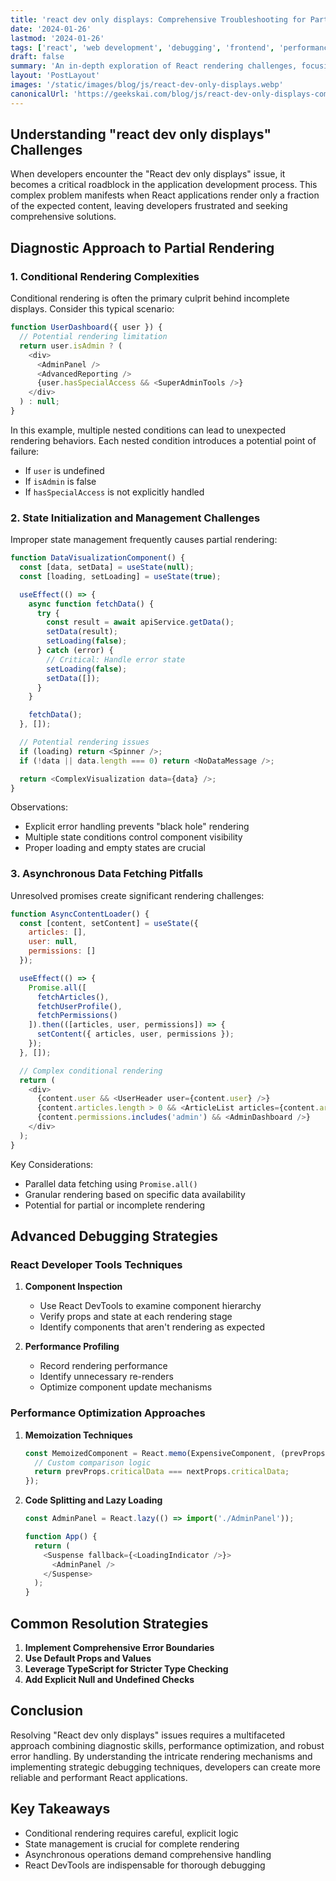 ```yaml
---
title: 'react dev only displays: Comprehensive Troubleshooting for Partial Rendering Problems'
date: '2024-01-26'
lastmod: '2024-01-26'
tags: ['react', 'web development', 'debugging', 'frontend', 'performance']
draft: false
summary: 'An in-depth exploration of React rendering challenges, focusing on diagnosing and resolving issues where applications only partially display content during development.'
layout: 'PostLayout'
images: '/static/images/blog/js/react-dev-only-displays.webp'
canonicalUrl: 'https://geekskai.com/blog/js/react-dev-only-displays-comprehensive-guide/'
---
```


## Understanding "react dev only displays" Challenges

When developers encounter the "React dev only displays" issue, it becomes a critical roadblock in the application development process. This complex problem manifests when React applications render only a fraction of the expected content, leaving developers frustrated and seeking comprehensive solutions.

## Diagnostic Approach to Partial Rendering

### 1. Conditional Rendering Complexities

Conditional rendering is often the primary culprit behind incomplete displays. Consider this typical scenario:

```javascript
function UserDashboard({ user }) {
  // Potential rendering limitation
  return user.isAdmin ? (
    <div>
      <AdminPanel />
      <AdvancedReporting />
      {user.hasSpecialAccess && <SuperAdminTools />}
    </div>
  ) : null;
}
```

In this example, multiple nested conditions can lead to unexpected rendering behaviors. Each nested condition introduces a potential point of failure:

- If `user` is undefined
- If `isAdmin` is false
- If `hasSpecialAccess` is not explicitly handled

### 2. State Initialization and Management Challenges

Improper state management frequently causes partial rendering:

```javascript
function DataVisualizationComponent() {
  const [data, setData] = useState(null);
  const [loading, setLoading] = useState(true);

  useEffect(() => {
    async function fetchData() {
      try {
        const result = await apiService.getData();
        setData(result);
        setLoading(false);
      } catch (error) {
        // Critical: Handle error state
        setLoading(false);
        setData([]);
      }
    }

    fetchData();
  }, []);

  // Potential rendering issues
  if (loading) return <Spinner />;
  if (!data || data.length === 0) return <NoDataMessage />;

  return <ComplexVisualization data={data} />;
}
```

Observations:
- Explicit error handling prevents "black hole" rendering
- Multiple state conditions control component visibility
- Proper loading and empty states are crucial

### 3. Asynchronous Data Fetching Pitfalls

Unresolved promises create significant rendering challenges:

```javascript
function AsyncContentLoader() {
  const [content, setContent] = useState({
    articles: [],
    user: null,
    permissions: []
  });

  useEffect(() => {
    Promise.all([
      fetchArticles(),
      fetchUserProfile(),
      fetchPermissions()
    ]).then(([articles, user, permissions]) => {
      setContent({ articles, user, permissions });
    });
  }, []);

  // Complex conditional rendering
  return (
    <div>
      {content.user && <UserHeader user={content.user} />}
      {content.articles.length > 0 && <ArticleList articles={content.articles} />}
      {content.permissions.includes('admin') && <AdminDashboard />}
    </div>
  );
}
```

Key Considerations:
- Parallel data fetching using `Promise.all()`
- Granular rendering based on specific data availability
- Potential for partial or incomplete rendering

## Advanced Debugging Strategies

### React Developer Tools Techniques

1. **Component Inspection**
   - Use React DevTools to examine component hierarchy
   - Verify props and state at each rendering stage
   - Identify components that aren't rendering as expected

2. **Performance Profiling**
   - Record rendering performance
   - Identify unnecessary re-renders
   - Optimize component update mechanisms

### Performance Optimization Approaches

1. **Memoization Techniques**
   ```javascript
   const MemoizedComponent = React.memo(ExpensiveComponent, (prevProps, nextProps) => {
     // Custom comparison logic
     return prevProps.criticalData === nextProps.criticalData;
   });
   ```

2. **Code Splitting and Lazy Loading**
   ```javascript
   const AdminPanel = React.lazy(() => import('./AdminPanel'));

   function App() {
     return (
       <Suspense fallback={<LoadingIndicator />}>
         <AdminPanel />
       </Suspense>
     );
   }
   ```

## Common Resolution Strategies

1. **Implement Comprehensive Error Boundaries**
2. **Use Default Props and Values**
3. **Leverage TypeScript for Stricter Type Checking**
4. **Add Explicit Null and Undefined Checks**

## Conclusion

Resolving "React dev only displays" issues requires a multifaceted approach combining diagnostic skills, performance optimization, and robust error handling. By understanding the intricate rendering mechanisms and implementing strategic debugging techniques, developers can create more reliable and performant React applications.

## Key Takeaways

- Conditional rendering requires careful, explicit logic
- State management is crucial for complete rendering
- Asynchronous operations demand comprehensive handling
- React DevTools are indispensable for thorough debugging

